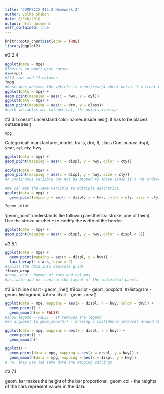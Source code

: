 ```yaml
---
title: "COMPSCIX 415.2 Homework 2"
author: Volha Shaban
date: 6/Feb/2018
output: html_document
self_contained: true
---
```


```r
knitr::opts_chunk$set(echo = TRUE)
library(ggplot2)
```

#3.2.4
```r
ggplot(data = mpg)
#There's an empty grey square
dim(mpg)
#234 rows and 11 columns
?mpg
#Describes whether the vehicle is front/rear/4 wheel drive: f = front-wheel drive, r = rear wheel drive, 4 = 4wd
ggplot(data = mpg) +
geom_point(mapping = aes(x = hwy, y = cyl))
ggplot(data = mpg) +
geom_point(mapping = aes(x = drv, y = class))
#both variables are categorical, the points overlap
```
#3.3.1
doesn't understand color names inside aes(), it has to be placed outside aes()

```r
mpg
```
Categorical: manufacturer, model, trans, drv, fl, class
Continuous: displ, year, cyl, cty, hwy

```r
ggplot(data = mpg) + 
geom_point(mapping = aes(x = displ, y = hwy, color = cty))

ggplot(data = mpg) + 
geom_point(mapping = aes(x = displ, y = hwy, size = cty))
#A continuous variable can not be mapped to shape since it's not ordered

#We can map the same variable to multiple aesthetics.
ggplot(data = mpg) +
  geom_point(mapping = aes(x = displ, y = hwy, color = cty, size = cty))
```

```r
?geom_point
```
'geom_point' understands the following aesthetics: stroke (one of them). Use the stroke aesthetic to modify the width of the border

```r
ggplot(data = mpg) + 
geom_point(mapping = aes(x = displ, y = hwy, color = displ < 5))
```
#3.5.1

```r
ggplot(data = mpg) + 
  geom_point(mapping = aes(x = displ, y = hwy)) + 
  facet_wrap(~ class, nrow = 2)
#splits the data into separate grids 
?facet_wrap
#nrow, ncol: Number of rows and columns.
#as.table and dir control the layout of the individual panels
```

#3.6.1
#Line chart - geom_line()
#Boxplot - geom_boxplot()
#Histogram - geom_histogram()
#Area chart - geom_area()

```r
ggplot(data = mpg, mapping = aes(x = displ, y = hwy, color = drv)) + 
  geom_point() + 
  geom_smooth(se = FALSE) 
#show.legend = FALSE - It removes the legend.
#se argument to geom_smooth() - drawing a confidence interval around the smoothing line
```

```r
ggplot(data = mpg, mapping = aes(x = displ, y = hwy)) + 
  geom_point() + 
  geom_smooth()

ggplot() + 
  geom_point(data = mpg, mapping = aes(x = displ, y = hwy)) + 
  geom_smooth(data = mpg, mapping = aes(x = displ, y = hwy))
# no, they use the same data and mapping settings.
```
#3.7.1

geom_bar makes the height of the bar proportional; geom_col - the heights of the bars represent values in the data.

